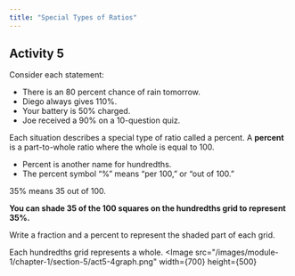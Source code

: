 ```yaml
---
title: "Special Types of Ratios"
---
```


## Activity 5

Consider each statement:
- There is an 80 percent chance of rain tomorrow.
- Diego always gives 110%.
- Your battery is 50% charged.
- Joe received a 90% on a 10-question quiz.<div></div>

Each situation describes a special type of ratio called a percent. A **percent** is a part-to-whole ratio where the whole is equal to 100.
- Percent is another name for hundredths.
- The percent symbol “%” means “per 100,” or “out of 100.”

<Scenario variant="workedExample" imgSrc="/images/module-1/chapter-1/section-5/act5-1.png">

35% means 35 out of 100.<div></div>

**You can shade 35 of the 100 squares on the hundredths grid to represent 35%.**

</Scenario>

Write a fraction and a percent to represent the shaded part of each grid.<div></div>
Each hundredths grid represents a whole.
<Image 
    src="/images/module-1/chapter-1/section-5/act5-4graph.png"
    width={700}
    height={500}
></Image>
